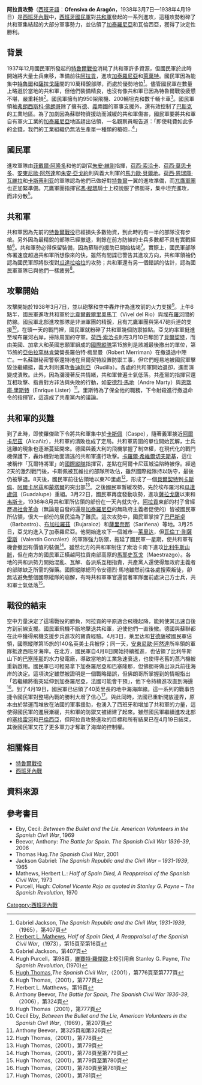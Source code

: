 {{noteTA
|1=zh:阿拉貢; zh-hant:亞拉岡;
|2=zh:弗朗西斯科; zh-hant:法蘭西斯科;
|3=zh:加泰羅尼亞; zh-hant:加泰隆尼亞;
|4=zh:埃布羅河; zh-hant:厄波羅河;
|5=zh:巴倫西亞; zh-hant:瓦倫西亞;
|6=zh:萊萬特; zh-hant:列凡特;
|7=zh:韦斯卡; zh-hant:威斯卡;
}}
{{Infobox Military Conflict
|conflict=阿拉貢攻勢
|image=[[File:Belchite_-_Vista_general01.JPG|250px]]
|caption=戰鬥完，被破壞的[[貝爾契特|貝爾契特]]，不做修復的保留至今。
|partof=[[西班牙內戰|西班牙內戰]]
|date=1938年3月7日—1938年4月19日
|place= [[西班牙|西班牙]]北部
|result= 國民軍決定性勝利
|combatant1=[[Image:Flag_of_the_Second_Spanish_Republic.svg|25px]] [[西班牙第二共和國|西班牙第二共和國]]<br>[[Image:Flag_of_the_International_Brigades.svg|25px]] [[國際縱隊|國際縱隊]]
|combatant2={{flagicon|Spain|1939}} [[西班牙國民軍|西班牙國民軍]]<br>[[Image:Flag_of_Italy_(1861-1946)_crowned.svg|25px]] [[義大利志願軍團|義大利志願軍團]]<br>{{flagicon|Nazi Germany}} [[兀鷹軍團|兀鷹軍團]]
|commander1=[[Image:Flag_of_the_Second_Spanish_Republic.svg|25px]] [[維賽特·羅傑歐|維賽特·羅傑歐]]<br>[[Image:Flag_of_the_Second_Spanish_Republic.svg|25px]] [[恩瑞庫·里斯特|恩瑞庫·里斯特]]<br>[[Image:Flag_of_the_Second_Spanish_Republic.svg|25px]] [[瓦倫丁·剛薩雷斯|瓦倫丁·剛薩雷斯]]<br>[[Image:Flag_of_the_International_Brigades.svg|25px]] [[卡羅歐·思維爾塞齊|卡羅歐·思維爾塞齊]]
|commander2={{flagicon|Spain|1939}} [[菲戴爾·戴維拉·阿隆多|菲戴爾·阿隆多]]<br>{{flagicon|Spain|1939}} [[朱安·維剛|朱安·維剛]]<br>{{flagicon|Spain|1939}} [[荷西·索洽卡|荷西·索洽卡]]<br>{{flagicon|Spain|1939}} [[荷西·莫思卡多·伊都拉特|荷西·莫思卡多]]<br>{{flagicon|Spain|1939}} [[荷西·恩瑞庫·瓦維拉|荷西·恩瑞庫·瓦維拉]]<br>{{flagicon|Spain|1939}} [[安東尼歐·阿然達|安東尼歐·阿然達]]<br>{{flagicon|Spain|1939}} [[朱安·亞戈約|朱安·亞戈約]]<br>[[Image:Flag_of_Italy_(1861-1946)_crowned.svg|25px]] [[馬力歐·貝爾地|馬力歐·貝爾地]]
|strength1=100,000名士兵
|strength2=150,000名士兵
|casualties1=多人陣亡、受傷與被俘
|casualties2=國民軍多人受傷<br>義大利軍：731人陣亡<br>2,481人受傷<br>13人失蹤
|}}
{{Campaignbox 西班牙內戰}}

'''阿拉貢攻勢'''（[[西班牙語|西班牙語]]：'''Ofensiva de Aragón'''，1938年3月7日—1938年4月19日）是[[西班牙內戰|西班牙內戰]]中，[[西班牙國民軍|西班牙國民軍]]對[[西班牙第二共和國|共和軍]]發起的一系列進攻，這種攻勢粉碎了共和軍集結起的大部分軍事勢力，並佔領了[[加泰羅尼亞|加泰羅尼亞]]和瓦倫西亞，獲得了決定性勝利。

==背景==
1937年12月國民軍所發起的[[特魯爾戰役|特魯爾戰役]]消耗了共和軍許多資源，但國民軍於此時開始將大量士兵東移，準備前往[[阿拉貢|阿拉貢]]，進攻[[加泰羅尼亞|加泰羅尼亞]]和[[萊萬特|萊萬特]]。國民軍因為能集中[[特魯爾|特魯爾]]和[[薩拉戈薩|薩拉戈薩]]間的10萬精銳部隊，而處於優勢地位<ref>Gabriel Jackson, ''The Spanish Republic and the Civil War, 1931-1939'',（1965），第407頁</ref>。儘管國民軍在數量上略遜於當地的共和軍，但他們裝備精良，也沒有像共和軍已因為特魯爾戰役疲憊不堪，嚴重耗損<ref>[[Herbert_Matthews|Herbert L. Mathews]], ''Half of Spain Died, A Reappraisal of the Spanish Civil War'',（1973），第15頁至第16頁</ref>。國民軍擁有約950架飛機、200輛坦克和數千輛卡車<ref>Gabriel Jackson，第407頁</ref>。國民軍領袖[[弗朗西斯科·佛朗哥|弗朗西斯科·佛朗哥]]除了擁有[[納粹德國|德]]、[[義大利王國|義]]兩國的軍事支援外，還有效控制了[[巴斯克自治區|巴斯克]]的工業地區。為了加劇因為蘇聯物資援助而減緩的共和軍傷害，國民軍要將共和軍自有軍火工業的[[加泰羅尼亞|加泰羅尼亞]]地區趕出佔領，一名觀察員報告道：「即使耗費如此多的金錢，我們的工業組織仍無法生產單一種類的槍砲...<ref>Hugh Purcell，第98頁，[[維賽特·羅傑歐|維賽特·羅傑歐]]上校引用自 Stanley G. Payne, ''The Spanish Revolution'', (1970)</ref>」
==國民軍==
進攻軍隊由[[菲戴爾·戴維拉·阿隆多|菲戴爾·阿隆多]]和他的副官[[朱安·維剛|朱安·維剛]]指揮，[[荷西·索洽卡|荷西·索洽卡]]、[[荷西·莫思卡多|荷西·莫思卡多]]、[[安東尼歐·阿然達|安東尼歐·阿然達]]和[[朱安·亞戈約|朱安·亞戈約]]則與義大利軍的[[馬力歐·貝爾地|馬力歐·貝爾地]]。[[荷西·恩瑞庫·瓦維拉|荷西·恩瑞庫·瓦維拉]]和[[卡斯蒂利亚|卡斯蒂利亚]]的軍隊認為他們已做好對[[特魯爾|特魯爾]]一翼的進攻準備，而[[兀鷹軍團|兀鷹軍團]]也正加緊準備。兀鷹軍團指揮官[[馮·梭瑪|馮·梭瑪]]騎士上校說服了佛朗哥，集中坦克進攻，而非分散<ref>[[Hugh_Thomas|Hugh Thomas]],''The Spanish Civil War'',（2001），第776頁至第777頁</ref>。

==共和軍==
共和軍因為先前的[[特魯爾戰役|特魯爾戰役]]已經損失多數物資，到此時約有一半的部隊沒有步槍。另外因為最精銳的部隊已經撤退，剩餘在前方防線的士兵多數都不具有實戰經驗<ref name="Hugh Thomas, 2001, p. 777">Hugh Thomas,（2001），第777頁</ref>。共和軍勢必得保留裝備，因為蘇聯的援助已開始枯竭<ref>Herbert L. Matthews，第16頁</ref>。實際上，國民軍部隊佈署速度超過共和軍所想像來的快，雖然有間諜已警告其進攻方向，共和軍領袖仍認為國民軍即將恢復對[[瓜達拉哈拉省|瓜達拉哈拉]]的攻勢；共和軍還有另一個錯誤的估計，認為國民軍軍隊已與他們一樣疲勞<ref>  Anthony Beevor, ''The Battle for Spain, The Spanish Civil War 1936-39'',（2006），第324頁</ref>。

==攻擊開始==
攻擊開始於1938年3月7日，並以砲擊和空中轟炸作為進攻前的火力支援<ref>Hugh Thomas（2001），第777頁</ref>。上午6點半，國民軍進攻共和軍於[[比韋爾戴爾里奧馬丁|比韋爾戴爾里奧馬丁]]（Vivel del Rio）與[[埃布羅河|埃布羅河]]間的防線。國民軍北部進攻部隊是非洲軍團的精銳，且有兀鷹軍團與第47砲兵連的支援<ref>Cecil Eby, ''Between the Bullet and the Lie, American Volunteers in the Spanish Civil War'',（1969），第207頁</ref>，在頭一天的戰鬥裡，國民軍就粉碎了共和軍幾個防禦據點。亞戈約率軍挺進至埃布羅河右岸，掃除周圍的守軍。[[荷西·索洽卡|荷西·索洽卡]]則在3月10日奪回了[[貝爾契特|貝爾契特]]，而由美國、加拿大和英國志願軍組成的[[國際縱隊|國際縱隊]]第15旅則是該城最後撤出的單位，第15旅的[[亞伯拉罕林肯營|亞伯拉罕林肯營]]營長羅伯特·梅里曼（Robert Merriman）在撤退途中陣亡。一名蘇聯秘密警察還特地在貝爾契特設置防禦工事，但它們輕易地被國民軍擊毀並繼續挺，義大利則進攻[[魯迪利亞|魯迪利亞]]（Rudilla）。各處的共和軍開始退卻，進而演變成潰敗。此外，因為瀰漫著反共情緒，共和軍普遍士氣低落。共產黨的指揮官還互相攻擊、指責對方非法與失敗的行動，如[[安德烈·馬地|安德烈·馬地]]（Andre Marty）與[[恩瑞庫·里斯特|恩瑞庫·里斯特]]（Enrique Lister）<ref>Anthony Beevor，第325頁和第326頁</ref>。里斯特為了保全他的職務，下令射殺進行撤退命令的指揮官，這造成了共產黨內的議論。
==共和軍的災難==
到了此時，即使羅傑歐下令將共和軍集中於[[卡斯佩|卡斯佩]]（Caspe），隨著義軍接近[[阿爾卡尼茲|阿爾卡尼茲]]（Alcañiz），共和軍的潰敗也成了定局。共和軍周圍的單位開始瓦解，士兵逃離的現象也逐漸蔓延開來。德國與義大利的飛機掌握了制空權，在現代化的戰鬥機保護下，轟炸機對地面潰逃的共和軍進行攻擊。[[卡羅爾·希維爾切夫斯基|卡羅爾·希維爾切夫斯基]]，這位被稱作「瓦爾特將軍」的[[國際縱隊|國際縱隊]]指揮官，差點在阿爾卡尼茲城淪陷時被俘。經過2天的激烈戰鬥後，卡斯佩被瓦維拉的部隊所攻佔，雖然國際縱隊持以防守，最後仍被擊退。8天後，國民軍前往佔領地以東70里處<ref>Hugh Thomas,（2001），第778頁</ref>，形成了一個[[貝爾契特|貝爾契特]]到[[卡斯佩|卡斯佩]]、[[阿爾卡尼茲|阿爾卡尼茲]]和[[蒙塔爾|蒙塔爾]]的突出部<ref>Hugh Thomas,（2001），第779頁</ref>。之後國民軍暫緩攻勢，先於埃布羅河和[[瓜達盧佩|瓜達盧佩]]（Guadalupe）重組。3月22日，國民軍再度發動攻勢，進攻[[薩拉戈薩|薩拉戈薩]]以東和[[韦斯卡|韦斯卡]]，1936年8月共和軍所佔領的部份在一天內就失守。[[阿拉貢|阿拉貢]]東部的村子曾經歷過[[社會革命|社會革命]]（無論是自發的還是[[加泰羅尼亞|加泰羅尼亞]]的無政府主義者促使的）皆被國民軍所佔領，很大一部份的居民淪為了難民。這次攻勢中，國民軍掌控了[[巴巴斯卓|巴巴斯卓]]（Barbastro）、[[布加拉羅茲|布加拉羅茲]]（Bujaraloz）和[[薩里奈那|薩里奈那]]（Sariñena）等地。3月25日，亞戈約進入了加泰羅尼亞。他開始進攻下一個城市—[[莱里达|莱里达]]，但[[瓦倫丁·剛薩雷斯|瓦倫丁·剛薩雷斯]]（Valentín González）的軍隊強力防禦，拖延了國民軍一星期，使共和軍有機會撤回有價值的裝備<ref>Hugh Thomas,（2001），第778頁至第779頁</ref>。雖然北方的共和軍制住了索洽卡南下進攻[[比利牛斯山脈|比利牛斯山脈]]，但在南方的國民軍正橫越阿拉貢南部高原的[[馬耶史瓦戈|馬耶史瓦戈]]（Maestrazgo）。各地的共和派勢力開始混亂、瓦解、各派系互相指責，共產黨人還使得無政府主義者的部隊缺乏所需的彈藥。國際縱隊總司令安德烈·馬地雖然前往各處搜索叛徒，卻無法避免整個國際縱隊的崩解，有時共和軍軍官還當著軍隊面前處決己方士兵，共和軍士氣低落<ref>Hugh Thomas,（2001），第779頁至第780頁</ref>。
==戰役的結束==
空中力量決定了這場戰役的勝負，阿拉貢的平原適合飛機起降，能夠使其迅速自後方到前線支援。國民軍飛機不斷地擊退共和軍，迫使他們一直後撤。德國與蘇聯都在此中獲得飛機支援步兵進攻的寶貴經驗。4月3日，莱里达和[[甘德薩|甘德薩]]被國民軍佔領，國際縱隊第15旅的140名英美士兵被俘；同一天，[[安東尼歐·阿然達|安東尼歐·阿然達]]所率領的軍隊抵達西班牙海岸。在北方，國民軍自4月8日開始持續推進，也佔領了比利牛斯山下的[[巴塞隆那|巴塞隆那]]的水力發電廠，導致當地的工業急速衰退，也使得老舊的蒸汽機被重新啟用。國民軍已可輕易拿下加泰羅尼亞和巴塞隆那，但佛朗哥做出派兵前往海岸的決定。這項決定雖然被證明是一個戰略錯誤，但佛朗哥所掌握到的情報指出「若繼續將衝突延伸到加泰羅尼亞，法國可能會干預」，他下令持續進攻直到海邊<ref>Hugh Thomas,（2001），第780頁至第781頁</ref>。到了4月19日，國民軍已佔領了40英里長的地中海海岸線。這一系列的戰事告捷令國民軍對整場內戰的勝利大增了信心<ref>Hugh Thomas,（2001），第781頁</ref>。與此同時，法國已重新開放邊界，原本由於禁運而堆放在法國的軍事援助，也湧入了西班牙和增加了共和軍的力量，這使得國民軍的進展漸緩，共和軍的防禦又被組建了起來。雖然國民軍繼續進攻北部的[[塞格雷河|塞格雷河]]和[[巴倫西亞|巴倫西亞]]，但阿拉貢攻勢進攻的目標和所有結果已在4月19日結束，其後國民軍又花了更多軍力才奪取了海岸的控制權。
==相關條目==
*[[特魯爾戰役|特魯爾戰役]]
*[[西班牙內戰|西班牙內戰]]

==資料來源==
{{reflist}}
==參考書目==
{{refbegin}}
*Eby, Cecil: ''Between the Bullet and the Lie. American Volunteers in the Spanish Civil War'', 1969
*Beevor, Anthony: ''The Battle for Spain. The Spanish Civil War 1936-39'', 2006
*Thomas Hug.'' The Spanish Civil War'', 2001
*Jackson Gabriel: ''The Spanish Republic and the Civil War – 1931-1939'', 1965 
*Mathews, Herbert L.: ''Half of Spain Died, A Reappraisal of the Spanish Civil War'', 1973
*Purcell, Hugh: ''Colonel Vicente Rojo as quoted in Stanley G. Payne – The Spanish Revolution'', 1970
{{refend}}
[[Category:西班牙內戰|Category:西班牙內戰]]